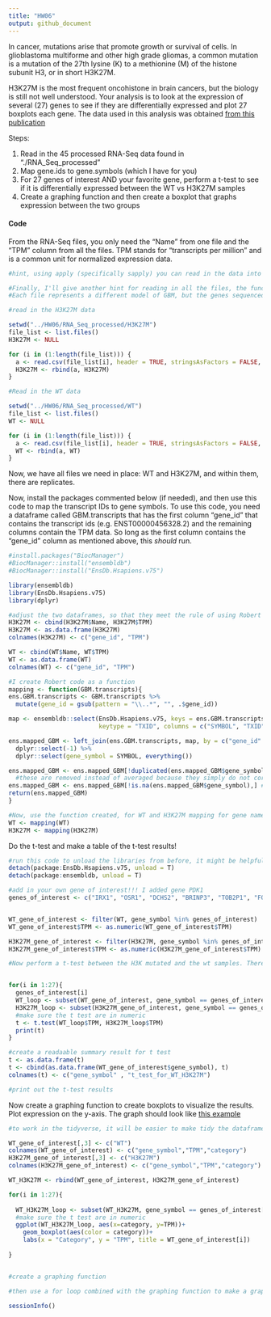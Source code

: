 ```yaml
---
title: "HW06"
output: github_document
---
```


In cancer, mutations arise that promote growth or survival of cells. In glioblastoma multiforme and other high grade gliomas, a common mutation is a mutation of the 27th lysine (K) to a methionine (M) of the histone subunit H3, or in short H3K27M. 

H3K27M is the most frequent oncohistone in brain cancers, but the biology is still not well understood. Your analysis is to look at the expression of several (27) genes to see if they are differentially expressed and plot 27 boxplots each gene. The data used in this analysis was obtained [from this publication](https://pubmed.ncbi.nlm.nih.gov/31085178/) 

Steps: 

  1. Read in the 45 processed RNA-Seq data found in "./RNA_Seq_processed"
  2. Map gene.ids to gene.symbols (which I have for you)
  3. For 27 genes of interest AND your favorite gene, perform a t-test to see if it is differentially expressed between the WT vs H3K27M samples
  4. Create a graphing function and then create a boxplot that graphs expression between the two groups
  
  
#### Code

From the RNA-Seq files, you only need the "Name" from one file and the "TPM" column from all the files. TPM stands for "transcripts per million" and is a common unit for normalized expression data. 
```r
#hint, using apply (specifically sapply) you can read in the data into a list and then bind the columns together. Or you can use a for loop too. 

#Finally, I'll give another hint for reading in all the files, the function `list.files()` can be used to create a vector of file names for all the files in a directory. 
#Each file represents a different model of GBM, but the genes sequenced are the same. Indeed, the genes should even be in the same order in every single file.

#read in the H3K27M data

setwd("../HW06/RNA_Seq_processed/H3K27M")
file_list <- list.files()
H3K27M <- NULL

for (i in (1:length(file_list))) {
  a <- read.csv(file_list[i], header = TRUE, stringsAsFactors = FALSE, sep = "", fill = TRUE, check.names=FALSE)
  H3K27M <- rbind(a, H3K27M)
}

```
```r
#Read in the WT data

setwd("../HW06/RNA_Seq_processed/WT")
file_list <- list.files()
WT <- NULL

for (i in (1:length(file_list))) {
  a <- read.csv(file_list[i], header = TRUE, stringsAsFactors = FALSE, sep = "", fill = TRUE, check.names=FALSE)
  WT <- rbind(a, WT)
}

```

Now, we have all files we need in place: WT and H3K27M, and within them, there are replicates.


Now, install the packages commented below (if needed), and then use this code to map the transcript IDs to gene symbols. To use this code, you need a dataframe called GBM.transcripts that has the first column "gene_id" that contains the transcript ids (e.g. ENST00000456328.2) and the remaining columns contain the TPM data. So long as the first column contains the "gene_id" column as mentioned above, this *should* run. 

```r

#install.packages("BiocManager")
#BiocManager::install("ensembldb")
#BiocManager::install("EnsDb.Hsapiens.v75")

library(ensembldb)
library(EnsDb.Hsapiens.v75)
library(dplyr)

#adjust the two dataframes, so that they meet the rule of using Robert code
H3K27M <- cbind(H3K27M$Name, H3K27M$TPM)
H3K27M <- as.data.frame(H3K27M)
colnames(H3K27M) <- c("gene_id", "TPM")

WT <- cbind(WT$Name, WT$TPM)
WT <- as.data.frame(WT)
colnames(WT) <- c("gene_id", "TPM")

#I create Robert code as a function
mapping <- function(GBM.transcripts){
ens.GBM.transcripts <- GBM.transcripts %>% 
  mutate(gene_id = gsub(pattern = "\\..*", "", .$gene_id))

map <- ensembldb::select(EnsDb.Hsapiens.v75, keys = ens.GBM.transcripts$gene_id,
                         keytype = "TXID", columns = c("SYMBOL", "TXID"))

ens.mapped_GBM <- left_join(ens.GBM.transcripts, map, by = c("gene_id" = "TXID")) %>% 
  dplyr::select(-1) %>% 
  dplyr::select(gene_symbol = SYMBOL, everything())

ens.mapped_GBM <- ens.mapped_GBM[!duplicated(ens.mapped_GBM$gene_symbol),] #remove duplicated gene symbols
  #these are removed instead of averaged because they simply do not correlate particularly well. 
ens.mapped_GBM <- ens.mapped_GBM[!is.na(ens.mapped_GBM$gene_symbol),] #remove NA values
return(ens.mapped_GBM)
}

#Now, use the function created, for WT and H3K27M mapping for gene names
WT <- mapping(WT)
H3K27M <- mapping(H3K27M)

```



Do the t-test and make a table of the t-test results!

```r
#run this code to unload the libraries from before, it might be helpful because the select() function from dplyr might be hidden otherwise
detach(package:EnsDb.Hsapiens.v75, unload = T)
detach(package:ensembldb, unload = T)

#add in your own gene of interest!!! I added gene PDK1
genes_of_interest <- c("IRX1", "OSR1", "DCHS2", "BRINP3", "TOB2P1", "FOXD1", "ZFPM2", "GLB1", "ALG5", "TRIM4", "ADARB2", "PCDHGA11", "IDH1", "EGFR", "MGMT", "TERT", "PTEN", "TP53", "RB1", "PTEN", "ATRX", "PDGFRA", "PIK3CA", "MICA", "CDKN2A", "EZH2", "BRD2","PDK1")


WT_gene_of_interest <- filter(WT, gene_symbol %in% genes_of_interest)
WT_gene_of_interest$TPM <- as.numeric(WT_gene_of_interest$TPM)

H3K27M_gene_of_interest <- filter(H3K27M, gene_symbol %in% genes_of_interest)
H3K27M_gene_of_interest$TPM <- as.numeric(H3K27M_gene_of_interest$TPM)

#Now perform a t-test between the H3K mutated and the wt samples. There are many ways to do this actually, you can use a for loop or you could do the tidy alternative with broom(), but the for loop is probably the easiest


for(i in 1:27){
  genes_of_interest[i]
  WT_loop <- subset(WT_gene_of_interest, gene_symbol == genes_of_interest[i])
  H3K27M_loop <- subset(H3K27M_gene_of_interest, gene_symbol == genes_of_interest[i])
  #make sure the t test are in numeric
  t <- t.test(WT_loop$TPM, H3K27M_loop$TPM)
  print(t)
}

#create a readaable summary result for t test
t <- as.data.frame(t)
t <- cbind(as.data.frame(WT_gene_of_interest$gene_symbol), t)
colnames(t) <- c("gene_symbol" , "t_test_for_WT_H3K27M")

#print out the t-test results
```



Now create a graphing function to create boxplots to visualize the results. Plot expression on the y-axis. The graph should look like [this example](IRX1_example.png)

```r
#to work in the tidyverse, it will be easier to make tidy the dataframe first

WT_gene_of_interest[,3] <- c("WT")
colnames(WT_gene_of_interest) <- c("gene_symbol","TPM","category")
H3K27M_gene_of_interest[,3] <- c("H3K27M")
colnames(H3K27M_gene_of_interest) <- c("gene_symbol","TPM","category")

WT_H3K27M <- rbind(WT_gene_of_interest, H3K27M_gene_of_interest)

for(i in 1:27){
  
  WT_H3K27M_loop <- subset(WT_H3K27M, gene_symbol == genes_of_interest[i])
  #make sure the t test are in numeric
  ggplot(WT_H3K27M_loop, aes(x=category, y=TPM))+
    geom_boxplot(aes(color = category))+
    labs(x = "Category", y = "TPM", title = WT_gene_of_interest[i])
  
}


#create a graphing function

#then use a for loop combined with the graphing function to make a graph for all your genes of interest 
```


```r
sessionInfo()
```

